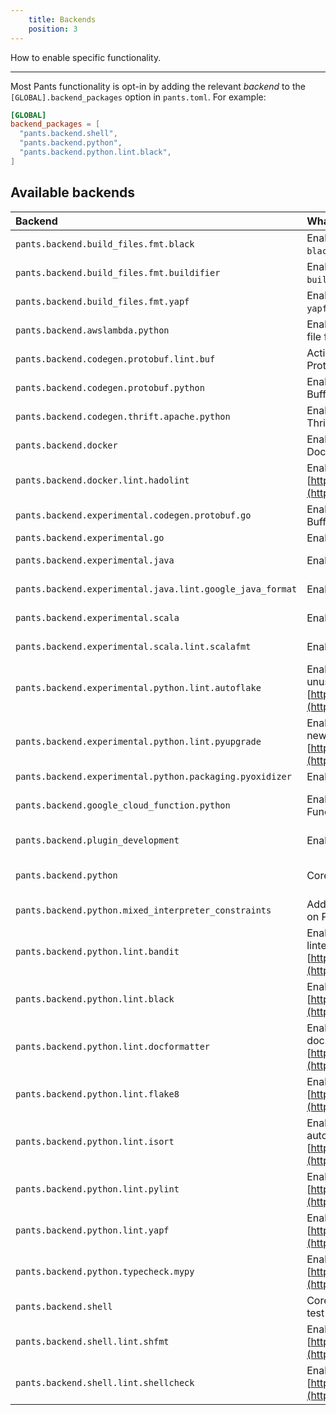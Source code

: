 ```yaml
---
    title: Backends
    position: 3
---
```


How to enable specific functionality.

---

Most Pants functionality is opt-in by adding the relevant _backend_ to the `[GLOBAL].backend_packages` option in `pants.toml`. For example:

```toml title="pants.toml"
[GLOBAL]
backend_packages = [
  "pants.backend.shell",
  "pants.backend.python",
  "pants.backend.python.lint.black",
]
```

Available backends
------------------

| Backend                                                   | What it does                                                                                       | Docs                                                              |
| :-------------------------------------------------------- | :------------------------------------------------------------------------------------------------- | :---------------------------------------------------------------- |
| `pants.backend.build_files.fmt.black`                     | Enables autoformatting `BUILD` files using `black`.                                                |                                                                   |
| `pants.backend.build_files.fmt.buildifier`                | Enables autoformatting `BUILD` files using `buildifier`.                                           |                                                                   |
| `pants.backend.build_files.fmt.yapf`                      | Enables autoformatting `BUILD` files using `yapf`.                                                 |                                                                   |
| `pants.backend.awslambda.python`                          | Enables generating an AWS Lambda zip file from Python code.                                        | [AWS Lambda](../../python/integrations/aws-lambda.mdx)                                |
| `pants.backend.codegen.protobuf.lint.buf`                 | Activate the Buf formatter and linter for Protocol Buffers.                                        | [Protobuf](../../python/integrations/protobuf-and-grpc.mdx)                                   |
| `pants.backend.codegen.protobuf.python`                   | Enables generating Python from Protocol Buffers. Includes gRPC support.                            | [Protobuf and gRPC](../../python/integrations/protobuf-and-grpc.mdx)                          |
| `pants.backend.codegen.thrift.apache.python`              | Enables generating Python from Apache Thrift.                                                      | [Thrift](../../python/integrations/thrift.mdx)                                       |
| `pants.backend.docker`                                    | Enables building, running, and publishing Docker images.                                           | [Docker overview](../../docker/docker-overview.mdx)                                     |
| `pants.backend.docker.lint.hadolint`                      | Enables Hadolint, a Docker linter: [https://github.com/hadolint/hadolint](https://github.com/hadolint/hadolint)                          | [Docker overview](../../docker/docker-overview.mdx)                                     |
| `pants.backend.experimental.codegen.protobuf.go`          | Enables generating Go from Protocol Buffers.                                                       |                                                                   |
| `pants.backend.experimental.go`                           | Enables Go support.                                                                                | [Go overview](../../go/go-overview.mdx)                                             |
| `pants.backend.experimental.java`                         | Enables core Java support.                                                                         | [Java & Scala overview](../../java-and-scala/java-and-scala-overview.mdx)                         |
| `pants.backend.experimental.java.lint.google_java_format` | Enables Google Java Format.                                                                        | [Java & Scala overview](../../java-and-scala/java-and-scala-overview.mdx)                         |
| `pants.backend.experimental.scala`                        | Enables core Scala support.                                                                        | [Java & Scala overview](../../java-and-scala/java-and-scala-overview.mdx)                         |
| `pants.backend.experimental.scala.lint.scalafmt`          | Enables the Scalafmt formatter.                                                                    | [Java & Scala overview](../../java-and-scala/java-and-scala-overview.mdx)                         |
| `pants.backend.experimental.python.lint.autoflake`        | Enables Autoflake, which removes unused Python imports: [https://pypi.org/project/autoflake/](https://pypi.org/project/autoflake/)      | [Linters and formatters](../../python/python-overview/linters-and-formatters.mdx)       |
| `pants.backend.experimental.python.lint.pyupgrade`        | Enables Pyupgrade, which upgrades to new Python syntax: [https://pypi.org/project/pyupgrade/](https://pypi.org/project/pyupgrade/)      | [Linters and formatters](../../python/python-overview/linters-and-formatters.mdx)       |
| `pants.backend.experimental.python.packaging.pyoxidizer`  | Enables `pyoxidizer_binary` target.                                                                | [PyOxidizer](../../python/integrations/pyoxidizer.mdx)                                      |
| `pants.backend.google_cloud_function.python`              | Enables generating a Google Cloud Function from Python code.                                       | [Google Cloud Function](../../python/integrations/google-cloud-functions.mdx)         |
| `pants.backend.plugin_development`                        | Enables `pants_requirements` target.                                                               | [Plugins overview](../../writing-plugins/plugins-overview.mdx)                          |
| `pants.backend.python`                                    | Core Python support.                                                                               | [Enabling Python support](../../python/python-overview/enabling-python-support.mdx)                     |
| `pants.backend.python.mixed_interpreter_constraints`      | Adds the `py-constraints` goal for insights on Python interpreter constraints.                     | [Interpreter compatibility](../../python/python-overview/interpreter-compatibility.mdx) |
| `pants.backend.python.lint.bandit`                        | Enables Bandit, the Python security linter: [https://bandit.readthedocs.io/en/latest/](https://bandit.readthedocs.io/en/latest/).            | [Linters and formatters](../../python/python-overview/linters-and-formatters.mdx)       |
| `pants.backend.python.lint.black`                         | Enables Black, the Python autoformatter: [https://black.readthedocs.io/en/stable/](https://black.readthedocs.io/en/stable/).                | [Linters and formatters](../../python/python-overview/linters-and-formatters.mdx)       |
| `pants.backend.python.lint.docformatter`                  | Enables Docformatter, the Python docstring autoformatter: [https://github.com/myint/docformatter](https://github.com/myint/docformatter). | [Linters and formatters](../../python/python-overview/linters-and-formatters.mdx)       |
| `pants.backend.python.lint.flake8`                        | Enables Flake8, the Python linter: [https://flake8.pycqa.org/en/latest/](https://flake8.pycqa.org/en/latest/).                          | [Linters and formatters](../../python/python-overview/linters-and-formatters.mdx)       |
| `pants.backend.python.lint.isort`                         | Enables isort, the Python import autoformatter: [https://timothycrosley.github.io/isort/](https://timothycrosley.github.io/isort/).         | [Linters and formatters](../../python/python-overview/linters-and-formatters.mdx)       |
| `pants.backend.python.lint.pylint`                        | Enables Pylint, the Python linter: [https://www.pylint.org](https://www.pylint.org)                                        | [Linters and formatters](../../python/python-overview/linters-and-formatters.mdx)       |
| `pants.backend.python.lint.yapf`                          | Enables Yapf, the Python formatter: [https://pypi.org/project/yapf/](https://pypi.org/project/yapf/)                               | [Linters and formatters](../../python/python-overview/linters-and-formatters.mdx)       |
| `pants.backend.python.typecheck.mypy`                     | Enables MyPy, the Python type checker: [https://mypy.readthedocs.io/en/stable/](https://mypy.readthedocs.io/en/stable/).                   | [check](../../python/goals/check.mdx)                                    |
| `pants.backend.shell`                                     | Core Shell support, including shUnit2 test runner.                                                 | [Shell overview](../../shell/shell-overview.mdx)                                       |
| `pants.backend.shell.lint.shfmt`                          | Enables shfmt, a Shell autoformatter: [https://github.com/mvdan/sh](https://github.com/mvdan/sh).                               | [Shell overview](../../shell/shell-overview.mdx)                                       |
| `pants.backend.shell.lint.shellcheck`                     | Enables Shellcheck, a Shell linter: [https://www.shellcheck.net/](https://www.shellcheck.net/).                                 | [Shell overview](../../shell/shell-overview.mdx)                                       |